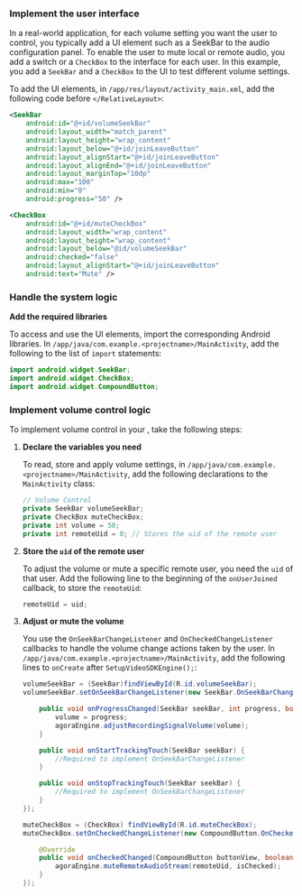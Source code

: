 <PlatformWrapper platform="android">

### Implement the user interface

In a real-world application, for each volume setting you want the user to control, you typically add a UI element such as a <Link target="_blank" to="https://developer.android.com/reference/android/widget/SeekBar">SeekBar</Link> to the audio configuration panel. To enable the user to mute local or remote audio, you add a switch or a `CheckBox` to the interface for each user. In this example, you add a `SeekBar` and a `CheckBox` to the UI to test different volume settings.

To add the UI elements, in `/app/res/layout/activity_main.xml`, add the following code before `</RelativeLayout>`:

```xml
<SeekBar
    android:id="@+id/volumeSeekBar"
    android:layout_width="match_parent"
    android:layout_height="wrap_content"
    android:layout_below="@+id/joinLeaveButton"
    android:layout_alignStart="@+id/joinLeaveButton"
    android:layout_alignEnd="@+id/joinLeaveButton"
    android:layout_marginTop="10dp"
    android:max="100"
    android:min="0"
    android:progress="50" />

<CheckBox
    android:id="@+id/muteCheckBox"
    android:layout_width="wrap_content"
    android:layout_height="wrap_content"
    android:layout_below="@id/volumeSeekBar"
    android:checked="false"
    android:layout_alignStart="@+id/joinLeaveButton"
    android:text="Mute" />
```

### Handle the system logic

**Add the required libraries**

To access and use the UI elements, import the corresponding Android libraries. In `/app/java/com.example.<projectname>/MainActivity`, add the following to the list of `import` statements:

```java
import android.widget.SeekBar;
import android.widget.CheckBox;
import android.widget.CompoundButton;
```

### Implement volume control logic

To implement volume control in your <Vpl k="CLIENT" />, take the following steps:

1. **Declare the variables you need**

    To read, store and apply volume settings, in `/app/java/com.example.<projectname>/MainActivity`, add the following declarations to the `MainActivity` class:

    ```java
    // Volume Control
    private SeekBar volumeSeekBar;
    private CheckBox muteCheckBox;
    private int volume = 50;
    private int remoteUid = 0; // Stores the uid of the remote user
    ```

1. **Store the `uid` of the remote user**

    To adjust the volume or mute a specific remote user, you need the `uid` of that user. Add the following line to the beginning of the `onUserJoined` callback, to store the `remoteUid`: 

    ```java
    remoteUid = uid;
    ```

1. **Adjust or mute the volume**

    You use the `OnSeekBarChangeListener` and `OnCheckedChangeListener` callbacks to handle the volume change actions taken by the user. In `/app/java/com.example.<projectname>/MainActivity`, add the following lines to `onCreate` after `SetupVideoSDKEngine();`:

    ```java
    volumeSeekBar = (SeekBar)findViewById(R.id.volumeSeekBar);
    volumeSeekBar.setOnSeekBarChangeListener(new SeekBar.OnSeekBarChangeListener() {

        public void onProgressChanged(SeekBar seekBar, int progress, boolean fromUser) {
            volume = progress;
            agoraEngine.adjustRecordingSignalVolume(volume);
        }

        public void onStartTrackingTouch(SeekBar seekBar) {
            //Required to implement OnSeekBarChangeListener
        }

        public void onStopTrackingTouch(SeekBar seekBar) {
            //Required to implement OnSeekBarChangeListener
        }
    });

    muteCheckBox = (CheckBox) findViewById(R.id.muteCheckBox);
    muteCheckBox.setOnCheckedChangeListener(new CompoundButton.OnCheckedChangeListener(){

        @Override
        public void onCheckedChanged(CompoundButton buttonView, boolean isChecked) {
            agoraEngine.muteRemoteAudioStream(remoteUid, isChecked);
        }
    });
    ```

</PlatformWrapper>

